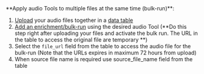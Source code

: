 <Tip>
**Apply audio Tools to multiple files at the same time (bulk-run)**:

1. [Upload](/knowledge) your audio files together in a [data table](/knowledge)
2. [Add an enrichment/bulk-run](/tool/bulk-run) using the desired audio Tool (**Do this step right after uploading your files and activate the bulk run. The URL in the table to access the original file are temporary **)
3. Select the `file_url` field from the table to access the audio file for the bulk-run (Note that the URLs expires in maximum 72 hours from upload)
4. When source file name is required use source_file_name field from the table
</Tip>